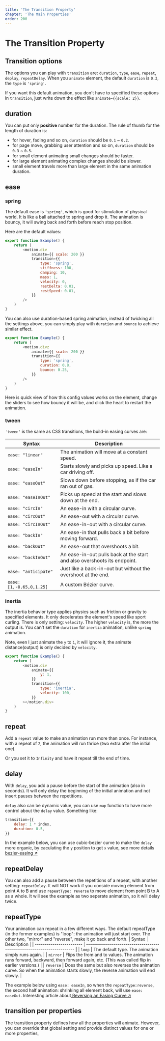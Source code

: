 ```yaml
---
title: 'The Transition Property'
chapter: 'The Main Properties'
order: 200
---
```


# The Transition Property

## Transition options

The options you can play with `transition` are: `duration`, `type`, `ease`, `repeat`, `deplay`, `repeatDelay`. When you `animate` element, the default `duration` is `0.3`, the `type` is `'spring'`.

If you want this default animation, you don't have to specified these options in `transition`, just write down the effect like `animate={{scale: 2}}`.

## duration

You can put only **positive** number for the duration. The rule of thumb for the length of duration is:

-   for hover, fading and so on, `duration` should be `0.1` ~ `0.2`.
-   for page move, grabbing user attention and so on, `duration` should be `0.3` ~ `0.5`.
-   for small element animating small changes should be faster.
-   for large element animating complex changes should be slower.
-   small element travels more than large element in the same animation duration.

## ease

### spring

The default ease is `'spring'`, which is good for stimulation of physical world. It is like a ball attached to spring and drop it. The animation is bouncy, it will swing back and forth before reach stop position.

Here are the default values:

```js
export function Example() {
	return (
		<motion.div
			animate={{ scale: 200 }}
			transition={{
				type: 'spring',
				stiffness: 100,
				damping: 10,
				mass: 1,
				velocity: 0,
				restDelta: 0.01,
				restSpeed: 0.01,
			}}
		/>
	)
}
```

You can also use duration-based spring animation, instead of twicking all the settings above, you can simply play with `duration` and `bounce` to achieve similar effect.

```js
export function Example() {
	return (
		<motion.divz
			animate={{ scale: 200 }}
			transition={{
				type: 'spring',
				duration: 0.8,
				bounce: 0.25,
			}}
		/>
	)
}
```

Here is quick view of how this config values works on the element, change the sliders to see how bouncy it will be, and click the heart to restart the animation.

<SpringExample />

### tween

`'tween'` is the same as CSS transitions, the build-in easing curves are:

| Syntax                   | Description                                                              |
| ------------------------ | ------------------------------------------------------------------------ |
| `ease: "linear"`         | The animation will move at a constant speed.                             |
| `ease: "easeIn"`         | Starts slowly and picks up speed. Like a car driving off.                |
| `ease: "easeOut"`        | Slows down before stopping, as if the car ran out of gas.                |
| `ease: "easeInOut"`      | Picks up speed at the start and slows down at the end.                   |
| `ease: "circIn"`         | An ease-in with a circular curve.                                        |
| `ease: "circOut"`        | An ease-out with a circular curve.                                       |
| `ease: "circInOut"`      | An ease-in-out with a circular curve.                                    |
| `ease: "backIn"`         | An ease-in that pulls back a bit before moving forward.                  |
| `ease: "backOut"`        | An ease-out that overshoots a bit.                                       |
| `ease: "backInOut"`      | An ease-in-out pulls back at the start and also overshoots its endpoint. |
| `ease: "anticipate"`     | Just like a back-in-out but without the overshoot at the end.            |
| `ease: [1,-0.65,0,1.25]` | A custom Bézier curve.                                                   |

<TweenExample />

### inertia

The inertia behavior type applies physics such as friction or gravity to specified elements. It only decelerates the element's speed like sport curling. There is only setting: `velocity`. The higher `velocity` is, the more the output is. You can't set the `duration` for `inertia` animation, unlike `spring` animation.

Note, even I just animate the `y` to `1`, it will ignore it, the animate distance(output) is only decided by `velocity`.

```js
export function Example() {
	return (
		<motion.div
			animate={{
				y: 1,
			}}
			transition={{
				type: 'inertia',
				velocity: 100,
			}}
		></motion.div>
	)
}
```

<InertiaPower />

## repeat

Add a `repeat` value to make an animation run more than once. For instance, with a repeat of `2`, the animation will run thrice (two extra after the initial one).

Or you set it to `Infinity` and have it repeat till the end of time.

## delay

With `delay`, you add a pause before the start of the animation (also in seconds). It will only delay the beginning of the initial animation and not insert pauses between the repetitions.

`delay` also can be dynamic value, you can use `map` function to have more control about the `delay` value. Something like:

```js
transition={{
	delay: 1 * index,
    duration: 0.5,
}}
```

In the example below, you can use cubic-bezier curve to make the `delay` more organic, by caculating the `y` position to get `x` value, see more details [bezier-easing ↗](https://github.com/gre/bezier-easing)

<DelayExample />

<DelayMix />

## repeatDelay

You can also add a pause between the repetitions of a repeat, with another setting: `repeatDelay`. It will NOT work if you conside moving element from point A to B and use `repeatType: reverse` to move element from point B to A as a whole. It will see the example as two seperate animation, so it will delay twice.

## repeatType

Your animation can repeat in a few different ways. The default repeatType (in the former examples) is "loop": the animation will just start over. The other two, "mirror" and "reverse", make it go back and forth.
| Syntax | Description |
| ------------------------ | ------------------------------------------------------------------------ |
| `loop` | The default type. The animation simply runs again. |
| `mirror` | Flips the from and to values. The animation runs forward, backward, then forward again, etc. (This was called flip in earlier versions.) |
| `reverse` | Does the same but also reverses the animation curve. So when the animation starts slowly, the reverse animation will end slowly. |

The example below using `ease: easeIn`, so when the `repeatType:reverse`, the second half animation: shrinking all element back, will use `ease: easeOut`. Interesting article about[ Reversing an Easing Curve ↗](https://css-tricks.com/reversing-an-easing-curve/)

<RepeatMix />

## transition per properties

The transition property defines how all the properties will animate. However, you can override that global setting and provide distinct values for one or more properties,

<TransitionPerProp />
